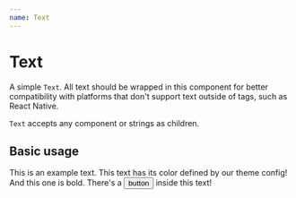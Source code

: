 ```yaml
---
name: Text
---
```



# Text

A simple `Text`. All text should be wrapped in this component for better compatibility with platforms that don't support text outside of tags, such as React Native.

`Text` accepts any component or strings as children.

## Basic usage

<Playground>
  <Text>This is an example text.</Text>
  <Text color='blue'>This text has its color defined by our theme config!</Text>
  <Text style={{fontWeight: 'bold'}}>And this one is bold.</Text>
  <Text>There's a <Button>button</Button> inside this text!</Text>
</Playground>
